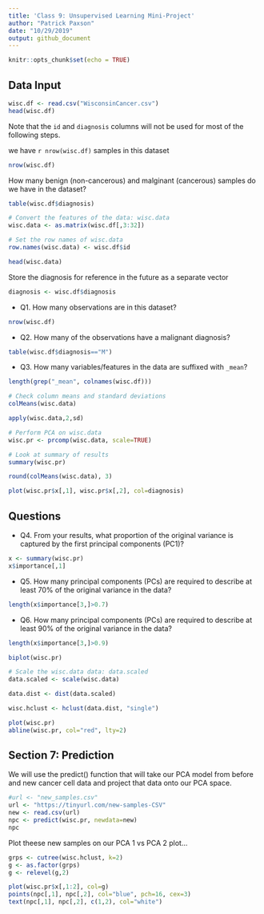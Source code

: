 ```yaml
---
title: 'Class 9: Unsupervised Learning Mini-Project'
author: "Patrick Paxson"
date: "10/29/2019"
output: github_document
---
```


```r
knitr::opts_chunk$set(echo = TRUE)
```

## Data Input

```r
wisc.df <- read.csv("WisconsinCancer.csv")
head(wisc.df)
```

Note that the `id` and `diagnosis` columns will not be used for most of the following steps.

we have `r nrow(wisc.df)` samples in this dataset

```r
nrow(wisc.df)
```

How many benign (non-cancerous) and malginant (cancerous) samples do we have in the  dataset?

```r
table(wisc.df$diagnosis)
```

```r
# Convert the features of the data: wisc.data
wisc.data <- as.matrix(wisc.df[,3:32])

# Set the row names of wisc.data
row.names(wisc.data) <- wisc.df$id

head(wisc.data)
```

Store the  diagnosis for reference in the future as a separate vector

```r
diagnosis <- wisc.df$diagnosis
```

- Q1. How many observations are in this dataset?

```r
nrow(wisc.df)
```

- Q2. How many of the observations have a malignant diagnosis?

```r
table(wisc.df$diagnosis=="M")
```

- Q3. How many variables/features in the data are suffixed with `_mean`?

```r
length(grep("_mean", colnames(wisc.df)))
```

```r
# Check column means and standard deviations
colMeans(wisc.data)

apply(wisc.data,2,sd)
```

```r
# Perform PCA on wisc.data
wisc.pr <- prcomp(wisc.data, scale=TRUE)

# Look at summary of results
summary(wisc.pr)
```

```r
round(colMeans(wisc.data), 3)
```

```r
plot(wisc.pr$x[,1], wisc.pr$x[,2], col=diagnosis)
```

## Questions


- Q4. From your results, what proportion of the original variance is captured by the first principal components (PC1)?

```r
x <- summary(wisc.pr)
x$importance[,1]
```

- Q5. How many principal components (PCs) are required to describe at least 70% of the original variance in the data?

```r
length(x$importance[3,]>0.7)
```

- Q6. How many principal components (PCs) are required to describe at least 90% of the original variance in the data?

```r
length(x$importance[3,]>0.9)
```

```r
biplot(wisc.pr)
```

```r
# Scale the wisc.data data: data.scaled
data.scaled <- scale(wisc.data)

data.dist <- dist(data.scaled)

wisc.hclust <- hclust(data.dist, "single")
```

```r
plot(wisc.pr)
abline(wisc.pr, col="red", lty=2)
```

##  Section  7: Prediction

We will use the predict() function that will take our PCA model from before and new cancer cell data and project that data onto our PCA space.

```r
#url <- "new_samples.csv"
url <- "https://tinyurl.com/new-samples-CSV"
new <- read.csv(url)
npc <- predict(wisc.pr, newdata=new)
npc
```

Plot theese new samples on our PCA 1 vs PCA 2 plot...

```r
grps <- cutree(wisc.hclust, k=2)
g <- as.factor(grps)
g <- relevel(g,2)

plot(wisc.pr$x[,1:2], col=g)
points(npc[,1], npc[,2], col="blue", pch=16, cex=3)
text(npc[,1], npc[,2], c(1,2), col="white")
```